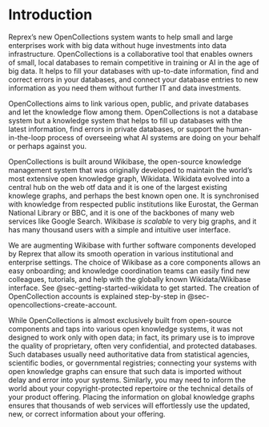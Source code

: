 # Introduction {.unnumbered}

Reprex's new OpenCollections system wants to help small and large enterprises work with big data without huge investments into data infrastructure. OpenCollections is a collaborative tool that enables owners of small, local databases to remain competitive in training or AI in the age of big data. It helps to fill your databases with up-to-date information, find and correct errors in your databases, and connect your database entries to new information as you need them without further IT and data investments.

OpenCollections aims to link various open, public, and private databases and let the knowledge flow among them. OpenCollections is not a database system but a knowledge system that helps to fill up databases with the latest information, find errors in private databases, or support the human-in-the-loop process of overseeing what AI systems are doing on your behalf or perhaps against you.

OpenCollections is built around Wikibase, the open-source knowledge management system that was originally developed to maintain the world's most extensive open knowledge graph, Wikidata. Wikidata evolved into a central hub on the web otf data and it is one of the largest existing knowlege graphs, and perhaps the best known open one. It is synchronised with knowledge from respected public institutions like Eurostat, the German National Library or BBC, and it is one of the backbones of many web services like Google Search. Wikibase *is scalable* to very big graphs, and it has many thousand users with a simple and intuitive user interface.

We are augmenting Wikibase with further software components developed by Reprex that allow its smooth operation in various institutional and enterprise settings. The choice of Wikibase as a core components allows an easy onboarding; and knowledge coordination teams can easily find new colleagues, tutorials, and help with the globally known Wikidata/Wikibase interface. See @sec-getting-started-wikidata to get started. The creation of OpenCollection accounts is explained step-by-step in @sec-opencollections-create-account.

While OpenCollections is almost exclusively built from open-source components and taps into various open knowledge systems, it was not designed to work only with open data; in fact, its primary use is to improve the quality of proprietary, often very confidential, and protected databases. Such databases usually need authoritative data from statistical agencies, scientific bodies, or governmental registries; connecting your systems with open knowledge graphs can ensure that such data is imported without delay and error into your systems. Similarly, you may need to inform the world about your copyright-protected repertoire or the technical details of your product offering. Placing the information on global knowledge graphs ensures that thousands of web services will effortlessly use the updated, new, or correct information about your offering.
